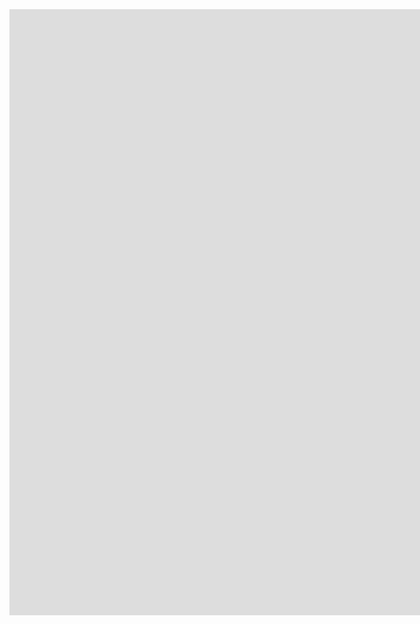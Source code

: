 ```{=html}
<iframe width="1920" height="1080" src="https://video.khoaamita.com/streamer/embed.php?v=NjM3" frameborder="0" allowfullscreen="allowfullscreen"></iframe>
```